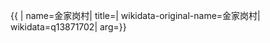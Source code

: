 {{ {{{1|PRC admin/showdata}}}|
name=金家岗村|
title=|
wikidata-original-name=金家岗村|
wikidata=q13871702|
arg={{{arg|}}}}}